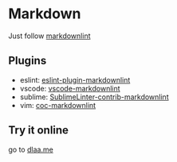 
<Meta title="Guidelines/Markdown" />

# Markdown

Just follow [markdownlint](https://github.com/DavidAnson/markdownlint#rules--aliases)

## Plugins

- eslint: [eslint-plugin-markdownlint](https://github.com/paweldrozd/eslint-plugin-markdownlint)
- vscode: [vscode-markdownlint](https://marketplace.visualstudio.com/items?itemName=DavidAnson.vscode-markdownlint)
- sublime: [Sublime​Linter-contrib-markdownlint](https://packagecontrol.io/packages/SublimeLinter-contrib-markdownlint)
- vim: [coc-markdownlint](https://github.com/fannheyward/coc-markdownlint)

## Try it online

go to [dlaa.me](https://dlaa.me/markdownlint/)
